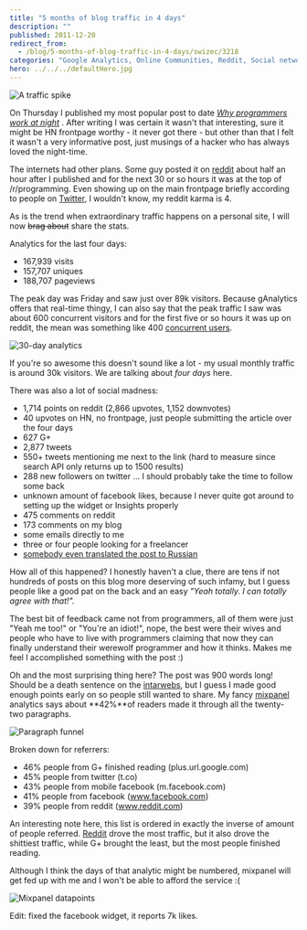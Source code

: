 ```yaml
---
title: "5 months of blog traffic in 4 days"
description: ""
published: 2011-12-20
redirect_from:
  - /blog/5-months-of-blog-traffic-in-4-days/swizec/3218
categories: "Google Analytics, Online Communities, Reddit, Social network, Twitter, Uncategorized"
hero: ../../../defaultHero.jpg
---
```


![A traffic spike](https://swizec.com/wp-content/uploads/2011/12/Screen-Shot-2011-12-20-at-5.03.15-PM-300x171.png)

On Thursday I published my most popular post to date _[Why programmers work at night](https://swizec.com/blog/why-programmers-work-at-night-2/)_ . After writing I was certain it wasn't that interesting, sure it might be HN frontpage worthy - it never got there - but other than that I felt it wasn't a very informative post, just musings of a hacker who has always loved the night-time.

The internets had other plans. Some guy posted it on [reddit](http://reddit.com/) about half an hour after I published and for the next 30 or so hours it was at the top of /r/programming. Even showing up on the main frontpage briefly according to people on [Twitter](http://twitter.com), I wouldn't know, my reddit karma is 4.

As is the trend when extraordinary traffic happens on a personal site, I will now ~~brag about~~ share the stats.

Analytics for the last four days:

- 167,939 visits
- 157,707 uniques
- 188,707 pageviews

The peak day was Friday and saw just over 89k visitors. Because gAnalytics offers that real-time thingy, I can also say that the peak traffic I saw was about 600 concurrent visitors and for the first five or so hours it was up on reddit, the mean was something like 400 [concurrent users](http://en.wikipedia.org/wiki/Concurrent_user).

![30-day analytics](https://swizec.com/wp-content/uploads/2011/12/Screen-Shot-2011-12-20-at-4.50.42-PM.png)

If you're so awesome this doesn't sound like a lot - my usual monthly traffic is around 30k visitors. We are talking about _four days_ here.

There was also a lot of social madness:

- 1,714 points on reddit (2,866 upvotes, 1,152 downvotes)
- 40 upvotes on HN, no frontpage, just people submitting the article over the four days
- 627 G+
- 2,877 tweets
- 550+ tweets mentioning me next to the link (hard to measure since search API only returns up to 1500 results)
- 288 new followers on twitter ... I should probably take the time to follow some back
- unknown amount of facebook likes, because I never quite got around to setting up the widget or Insights properly
- 475 comments on reddit
- 173 comments on my blog
- some emails directly to me
- three or four people looking for a freelancer
- [somebody even translated the post to Russian](http://ak-26.ru/?p=1258)

How all of this happened? I honestly haven't a clue, there are tens if not hundreds of posts on this blog more deserving of such infamy, but I guess people like a good pat on the back and an easy _"Yeah totally. I can totally agree with that!"._

The best bit of feedback came not from programmers, all of them were just "Yeah me too!" or "You're an idiot!", nope, the best were their wives and people who have to live with programmers claiming that now they can finally understand their werewolf programmer and how it thinks. Makes me feel I accomplished something with the post :)

Oh and the most surprising thing here? The post was 900 words long! Should be a death sentence on the [intarwebs](http://en.wikipedia.org/wiki/Internet), but I guess I made good enough points early on so people still wanted to share. My fancy [mixpanel](http://www.mixpanel.com) analytics says about **42%**of readers made it through all the twenty-two paragraphs.

![Paragraph funnel](https://swizec.com/wp-content/uploads/2011/12/Screen-Shot-2011-12-20-at-4.55.25-PM.png)

Broken down for referrers:

- 46% people from G+ finished reading (plus.url.google.com)
- 45% people from twitter (t.co)
- 43% people from mobile facebook (m.facebook.com)
- 41% people from facebook (www.facebook.com)
- 39% people from reddit (www.reddit.com)

An interesting note here, this list is ordered in exactly the inverse of amount of people referred. [Reddit](http://reddit.com/) drove the most traffic, but it also drove the shittiest traffic, while G+ brought the least, but the most people finished reading.

Although I think the days of that analytic might be numbered, mixpanel will get fed up with me and I won't be able to afford the service :(

![Mixpanel datapoints](https://swizec.com/wp-content/uploads/2011/12/Screen-Shot-2011-12-20-at-4.53.01-PM.png)

Edit: fixed the facebook widget, it reports 7k likes.
